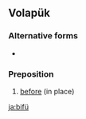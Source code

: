==Volapük==

===Alternative forms===
* {{l|vo|bifuy}}

===Preposition===
{{head|vo|preposition}}
# [[before]] (in place)

[[ja:bifü]]